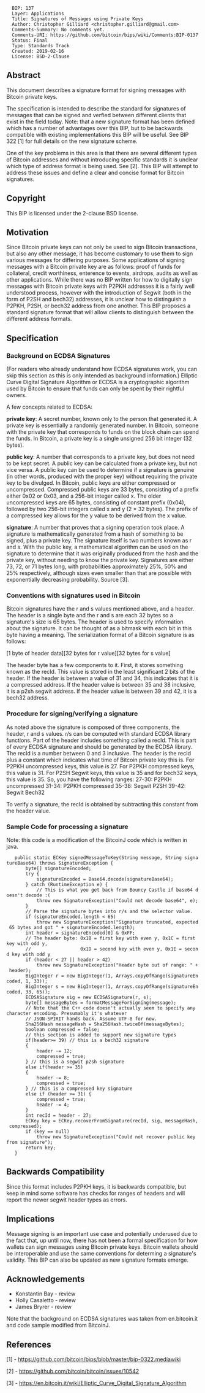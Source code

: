 <pre>
  BIP: 137
  Layer: Applications
  Title: Signatures of Messages using Private Keys
  Author: Christopher Gilliard <christopher.gilliard@gmail.com>
  Comments-Summary: No comments yet.
  Comments-URI: https://github.com/bitcoin/bips/wiki/Comments:BIP-0137
  Status: Final
  Type: Standards Track
  Created: 2019-02-16
  License: BSD-2-Clause
</pre>

==Abstract==

This document describes a signature format for signing messages with Bitcoin private keys.

The specification is intended to describe the standard for signatures of messages that can be signed and verfied between different clients that exist in the field today. Note: that a new signature format has been defined which has a number of advantages over this BIP, but to be backwards compatible with existing implementations this BIP will be useful. See BIP 322 [1] for full details on the new signature scheme.

One of the key problems in this area is that there are several different types of Bitcoin addresses and without introducing specific standards it is unclear which type of address format is being used. See [2]. This BIP will attempt to address these issues and define a clear and concise format for Bitcoin signatures.

==Copyright==

This BIP is licensed under the 2-clause BSD license.

==Motivation==

Since Bitcoin private keys can not only be used to sign Bitcoin transactions, but also any other message, it has become customary to use them to sign various messages for differing purposes. Some applications of signing messages with a Bitcoin private key are as follows: proof of funds for collateral, credit worthiness, enterence to events, airdrops, audits as well as other applications. While there was no BIP written for how to digitally sign messages with Bitcoin private keys with P2PKH addresses it is a fairly well understood process, however with the introduction of Segwit (both in the form of P2SH and bech32) addresses, it is unclear how to distinguish a P2PKH, P2SH, or bech32 address from one another. This BIP proposes a standard signature format that will allow clients to distinguish between the different address formats.

==Specification==

===Background on ECDSA Signatures===

(For readers who already understand how ECDSA signatures work, you can skip this section as this is only intended as background information.)
Elliptic Curve Digital Signature Algorithm or ECDSA is a cryptographic algorithm used by Bitcoin to ensure that funds can only be spent by their rightful owners.

A few concepts related to ECDSA:

<b>private key</b>: A secret number, known only to the person that generated it. A private key is essentially a randomly generated number. In Bitcoin, someone with the private key that corresponds to funds on the block chain can spend the funds. In Bitcoin, a private key is a single unsigned 256 bit integer (32 bytes).

<b>public key</b>: A number that corresponds to a private key, but does not need to be kept secret. A public key can be calculated from a private key, but not vice versa. A public key can be used to determine if a signature is genuine (in other words, produced with the proper key) without requiring the private key to be divulged. In Bitcoin, public keys are either compressed or uncompressed. Compressed public keys are 33 bytes, consisting of a prefix either 0x02 or 0x03, and a 256-bit integer called x. The older uncompressed keys are 65 bytes, consisting of constant prefix (0x04), followed by two 256-bit integers called x and y (2 * 32 bytes). The prefix of a compressed key allows for the y value to be derived from the x value.

<b>signature</b>: A number that proves that a signing operation took place. A signature is mathematically generated from a hash of something to be signed, plus a private key. The signature itself is two numbers known as r and s. With the public key, a mathematical algorithm can be used on the signature to determine that it was originally produced from the hash and the private key, without needing to know the private key. Signatures are either 73, 72, or 71 bytes long, with probabilities approximately 25%, 50% and 25% respectively, although sizes even smaller than that are possible with exponentially decreasing probability. Source [3].

===Conventions with signatures used in Bitcoin===

Bitcoin signatures have the r and s values mentioned above, and a header. The header is a single byte and the r and s are each 32 bytes so a signature's size is 65 bytes. The header is used to specify information about the signature. It can be thought of as a bitmask with each bit in this byte having a meaning. The serialization format of a Bitcoin signature is as follows:

[1 byte of header data][32 bytes for r value][32 bytes for s value]

The header byte has a few components to it. First, it stores something known as the recId. This value is stored in the least significant 2 bits of the header. If the header is between a value of 31 and 34, this indicates that it is a compressed address. If the header value is between 35 and 38 inclusive, it is a p2sh segwit address. If the header value is between 39 and 42, it is a bech32 address.

===Procedure for signing/verifying a signature===

As noted above the signature is composed of three components, the header, r and s values. r/s can be computed with standard ECDSA library functions. Part of the header includes something called a recId. This is part of every ECDSA signature and should be generated by the ECDSA library. The recId is a number between 0 and 3 inclusive. The header is the recId plus a constant which indicates what time of Bitcoin private key this is. For P2PKH uncompressed keys, this value is 27. For P2PKH compressed keys, this value is 31. For P2SH Segwit keys, this value is 35 and for bech32 keys, this value is 35. So, you have the following ranges:
27-30: P2PKH uncompressed
31-34: P2PKH compressed
35-38: Segwit P2SH
39-42: Segwit Bech32

To verify a signature, the recId is obtained by subtracting this constant from the header value.

===Sample Code for processing a signature===

Note: this code is a modification of the BitcoinJ code which is written in java.

    public static ECKey signedMessageToKey(String message, String signatureBase64) throws SignatureException {
        byte[] signatureEncoded;
        try {
            signatureEncoded = Base64.decode(signatureBase64);
        } catch (RuntimeException e) {
            // This is what you get back from Bouncy Castle if base64 doesn't decode :(
            throw new SignatureException("Could not decode base64", e);
        }
        // Parse the signature bytes into r/s and the selector value.
        if (signatureEncoded.length < 65)
            throw new SignatureException("Signature truncated, expected 65 bytes and got " + signatureEncoded.length);
        int header = signatureEncoded[0] & 0xFF;
        // The header byte: 0x1B = first key with even y, 0x1C = first key with odd y,
        //                  0x1D = second key with even y, 0x1E = second key with odd y
        if (header < 27 || header > 42)
            throw new SignatureException("Header byte out of range: " + header);
        BigInteger r = new BigInteger(1, Arrays.copyOfRange(signatureEncoded, 1, 33));
        BigInteger s = new BigInteger(1, Arrays.copyOfRange(signatureEncoded, 33, 65));
        ECDSASignature sig = new ECDSASignature(r, s);
        byte[] messageBytes = formatMessageForSigning(message);
        // Note that the C++ code doesn't actually seem to specify any character encoding. Presumably it's whatever
        // JSON-SPIRIT hands back. Assume UTF-8 for now.
        Sha256Hash messageHash = Sha256Hash.twiceOf(messageBytes);
        boolean compressed = false;
        // this section is added to support new signature types
        if(header>= 39) // this is a bech32 signature
        {
            header -= 12;
            compressed = true;
        } // this is a segwit p2sh signature
        else if(header >= 35)
        {
            header -= 8;
            compressed = true;
        } // this is a compressed key signature
        else if (header >= 31) {
            compressed = true;
            header -= 4;
        }
        int recId = header - 27;
        ECKey key = ECKey.recoverFromSignature(recId, sig, messageHash, compressed);
        if (key == null)
            throw new SignatureException("Could not recover public key from signature");
        return key;
    }

==Backwards Compatibility==

Since this format includes P2PKH keys, it is backwards compatible, but keep in mind some software has checks for ranges of headers and will report the newer segwit header types as errors.

==Implications==

Message signing is an important use case and potentially underused due to the fact that, up until now, there has not been a formal specification for how wallets can sign messages using Bitcoin private keys. Bitcoin wallets should be interoperable and use the same conventions for determing a signature's validity. This BIP can also be updated as new signature formats emerge.

==Acknowledgements==

* Konstantin Bay - review
* Holly Casaletto - review
* James Bryrer - review

Note that the background on ECDSA signatures was taken from en.bitcoin.it and code sample modified from BitcoinJ.

==References==

[1] - https://github.com/bitcoin/bips/blob/master/bip-0322.mediawiki

[2] - https://github.com/bitcoin/bitcoin/issues/10542

[3] - https://en.bitcoin.it/wiki/Elliptic_Curve_Digital_Signature_Algorithm
